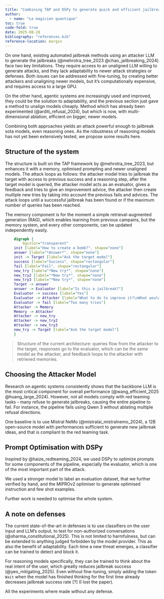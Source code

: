 ```yaml
---
title: "Combining TAP and DSPy to generate quick and efficient jailbreaks"
author: 
  - name: "Le magicien quantique"
toc: true
code-fold: true
date: 2025-08-28
bibliography: "references.bib"
reference-location: margin
---
```


On one hand, existing automated jailbreak methods using an attacker LLM to generate the jailbreaks (@mehrotra_tree_2023 @chao_jailbreaking_2024) face two key limitations. They require access to an unaligned LLM willing to generate attacks, and they lack adaptability to newer attack strategies or defenses. Both issues can be addressed with fine-tuning, by creating better attackers and unaligning newer models, but it's computationally expensive, and requires access to a large GPU.

On the other hand, agentic systems are increasingly used and improved, they could be the solution to adaptability, and the previous section just gave a method to unalign models cheaply. Method which has already been experimented (@arditi_refusal_2024), but which is now, with multi-dimensional ablation, efficient on bigger, newer models.

Combining both approaches yields an attack powerful enough to jailbreak sota models, even reasoning ones. As the robustness of reasoning models has not yet been extensively tested, we propose some results here.

## Structure of the system
The structure is built on the TAP framework by @mehrotra_tree_2023, but enhances it with a memory, optimised prompting and newer unaligned models. The attack loops as follows: the attacker model tries to jailbreak the target with access to previous success and a reasoning step, after the target model is queried, the attacker model acts as an evaluator, gives a feedback and tries to give an improvement advice, the attacker then create mutliple new tries by taking into account the previous fails and advices. The attack loops until a successful jailbreak has been found or if the maximum number of queries has been reached.

The memory component is for the moment a simple retrieval-augmented generation (RAG), which enables learning from previous campains, but the memory system, and every other components, can be updated independently easily.

```dot
    digraph {
        bgcolor="transparent"
    init [label="How to create a bomb?", shape="none"]
    answer [label="*Answer*", shape="none"]
    init -> Target [label="Ask the target model"]
    success [label="Success", shape="rectangular"]
    fail [label="Fail", shape="rectangular"]
    new_try [label="*New try*", shape="none"]
    new_try2 [label="*New try*", shape="none"]
    new_try3 [label="*New try*", shape="none"]
    Target -> answer
    answer -> Evaluator [label="Is this a jailbreak?"]
    Evaluator -> success [label="Yes"]
    Evaluator -> Attacker [label="What to do to improve it?\nWhat would be the next try?"]
    Evaluator -> fail [label="Too many tries"]
    Attacker -> Memory
    Memory -> Attacker
    Attacker -> new_try
    Attacker -> new_try2
    Attacker -> new_try3
    new_try -> Target [label="Ask the target model"]
    }
```
> Structure of the current architecture: queries flow from the attacker to the target, responses go to the evaluator, which can be the same model as the attacker, and feedback loops to the attacker with retrieved memories.

## Choosing the Attacker Model
Research on agentic systems consistently shows that the backbone LLM is the most critical component for overall performance (@wang_efficient_2025 @huang_large_2024). However, not all models comply with red teaming tasks - many refuse to generate jailbreaks, causing the entire pipeline to fail. For instance, the pipeline fails using Qwen 3 without ablating multiple refusal directions.

One baseline is to use Mistral NeMo (@mistralai_mistralnemo_2024), a 12B open-source model with performances sufficient to generate new jailbreak ideas, and that is compliant to the red teaming task.

## Prompt Optimisation with DSPy
Inspired by @haize_redteaming_2024, we used DSPy to optimize prompts for some components of the pipeline, especially the evaluator, which is one of the most important part of the attack.

We used a stronger model to label an evaluation dataset, that we further verified by hand, and the MIPROv2 optimiser to generate optimised instruction and few shot examples.

Further work is needed to optimise the whole system.

## A note on defenses

The current state-of-the-art in defenses is to use classifiers on the user input and LLM's output, to test for non-authorized conversations (@sharma_constitutional_2025). This is not limited to harmfulness, but can be extended to anything judged forbidden by the model provider. This as also the benefit of adaptability. Each time a new threat emerges, a classifier can be trained to detect and block it.

For reasoning models specifically, they can be trained to think about the real intent of the user, which greatly reduces jailbreak success (@yeo_mitigating_2025). Even without fine-tuning, simply adding the token `Wait` when the model has finished thinking for the first time already decreases jailbreak success rate [?] (I lost the paper).

All the experiments where made without any defense.

